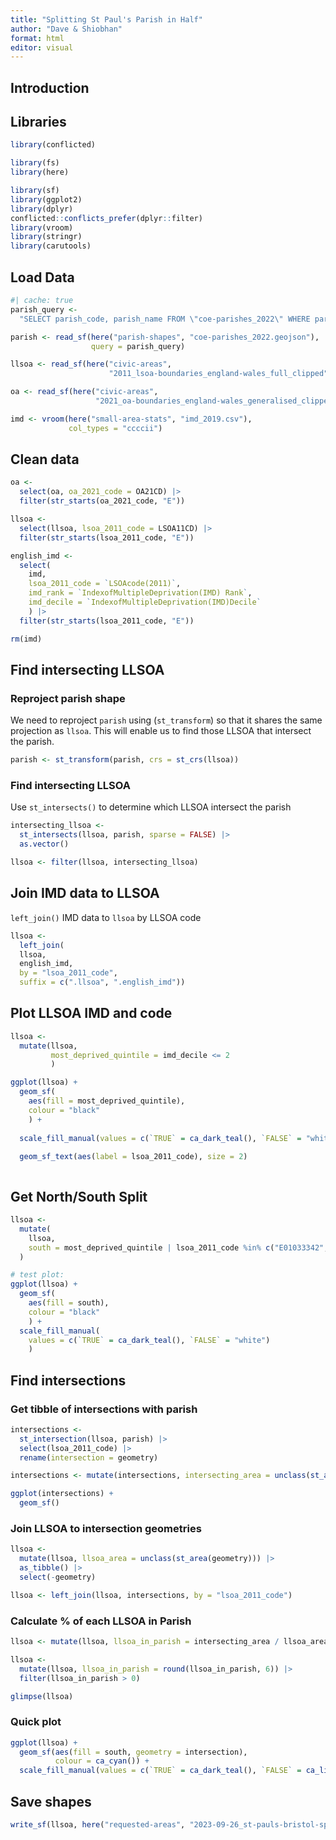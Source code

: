 ```yaml
---
title: "Splitting St Paul's Parish in Half"
author: "Dave & Shiobhan"
format: html
editor: visual
---
```


## Introduction

## Libraries

```r
library(conflicted)

library(fs)
library(here)

library(sf)
library(ggplot2)
library(dplyr)
conflicted::conflicts_prefer(dplyr::filter)
library(vroom)
library(stringr)
library(carutools)
```

## Load Data

```r
#| cache: true
parish_query <-
  "SELECT parish_code, parish_name FROM \"coe-parishes_2022\" WHERE parish_code = 550049"

parish <- read_sf(here("parish-shapes", "coe-parishes_2022.geojson"),
                  query = parish_query)

llsoa <- read_sf(here("civic-areas",
                      "2011_lsoa-boundaries_england-wales_full_clipped"))

oa <- read_sf(here("civic-areas",
                   "2021_oa-boundaries_england-wales_generalised_clipped"))

imd <- vroom(here("small-area-stats", "imd_2019.csv"),
             col_types = "ccccii")
```

## Clean data

```r
oa <-
  select(oa, oa_2021_code = OA21CD) |> 
  filter(str_starts(oa_2021_code, "E"))

llsoa <-
  select(llsoa, lsoa_2011_code = LSOA11CD) |> 
  filter(str_starts(lsoa_2011_code, "E"))

english_imd <- 
  select(
    imd, 
    lsoa_2011_code = `LSOAcode(2011)`,
    imd_rank = `IndexofMultipleDeprivation(IMD) Rank`,
    imd_decile = `IndexofMultipleDeprivation(IMD)Decile` 
    ) |> 
  filter(str_starts(lsoa_2011_code, "E"))

rm(imd)
```

## Find intersecting LLSOA

### Reproject parish shape

We need to reproject `parish` using (`st_transform`) so that it shares the same projection as `llsoa`. This will enable us to find those LLSOA that intersect the parish.

```r
parish <- st_transform(parish, crs = st_crs(llsoa))
```

### Find intersecting LLSOA

Use `st_intersects()` to determine which LLSOA intersect the parish

```r
intersecting_llsoa <-
  st_intersects(llsoa, parish, sparse = FALSE) |> 
  as.vector()

llsoa <- filter(llsoa, intersecting_llsoa)
```

## Join IMD data to LLSOA

`left_join()` IMD data to `llsoa` by LLSOA code

```r
llsoa <- 
  left_join(
  llsoa,
  english_imd,
  by = "lsoa_2011_code",
  suffix = c(".llsoa", ".english_imd"))
```

## Plot LLSOA IMD and code

```r

llsoa <-
  mutate(llsoa,
         most_deprived_quintile = imd_decile <= 2
         )
```


```r
ggplot(llsoa) +
  geom_sf(
    aes(fill = most_deprived_quintile),
    colour = "black"
    ) + 
  
  scale_fill_manual(values = c(`TRUE` = ca_dark_teal(), `FALSE` = "white")) + 
  
  geom_sf_text(aes(label = lsoa_2011_code), size = 2)



```
## Get North/South Split

```r
llsoa <- 
  mutate(
    llsoa,
    south = most_deprived_quintile | lsoa_2011_code %in% c("E01033342", "E01014540")
  )

# test plot:
ggplot(llsoa) +
  geom_sf(
    aes(fill = south),
    colour = "black"
    ) + 
  scale_fill_manual(
    values = c(`TRUE` = ca_dark_teal(), `FALSE` = "white")
    )
```

## Find intersections

### Get tibble of intersections with parish

```r
intersections <-
  st_intersection(llsoa, parish) |> 
  select(lsoa_2011_code) |> 
  rename(intersection = geometry)

intersections <- mutate(intersections, intersecting_area = unclass(st_area(intersection)))

ggplot(intersections) + 
  geom_sf()
```

### Join LLSOA to intersection geometries

```r

llsoa <-
  mutate(llsoa, llsoa_area = unclass(st_area(geometry))) |> 
  as_tibble() |> 
  select(-geometry)

llsoa <- left_join(llsoa, intersections, by = "lsoa_2011_code")
```

### Calculate % of each LLSOA in Parish

```r
llsoa <- mutate(llsoa, llsoa_in_parish = intersecting_area / llsoa_area, .keep = "unused")

llsoa <- 
  mutate(llsoa, llsoa_in_parish = round(llsoa_in_parish, 6)) |> 
  filter(llsoa_in_parish > 0)

glimpse(llsoa)
```

### Quick plot

```r
ggplot(llsoa) + 
  geom_sf(aes(fill = south, geometry = intersection),
          colour = ca_cyan()) + 
  scale_fill_manual(values = c(`TRUE` = ca_dark_teal(), `FALSE` = ca_light_teal()))
```

## Save shapes

```r
write_sf(llsoa, here("requested-areas", "2023-09-26_st-pauls-bristol-split.geojson"))
```
